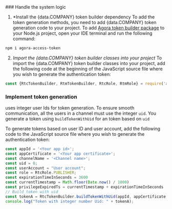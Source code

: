 
<PlatformWrapper platform="web">
### Handle the system logic

1. *Install the {data.COMPANY} token builder dependency
  To add the token generation methods, you need to add {data.COMPANY} token generation code to your project. To add [Agora token builder package](https://github.com/AgoraIO/Tools/tree/master/DynamicKey/AgoraDynamicKey/nodejs) to your Node.js project, open your IDE terminal and run the following command: 
  
  ```bash
  npm i agora-access-token
  ```

2. *Import the {data.COMPANY} token builder classes into your project*
  To import the {data.COMPANY} token builder classes into your project, add the following code at the beginning of the JavaScript source file where you wish to generate the authentication token:

  ```js
  const {RtcTokenBuilder, RtmTokenBuilder, RtcRole, RtmRole} = require('agora-access-token')
  ```

### Implement token generation

<Vg k="AGORA_BACKEND" /> uses integer user Ids for token generation. To ensure smooth communication, all the users in a channel must use the integer `uid`. You generate a token using `buildTokenWithUid` for an <Vg k="VSDK" /> token based on `uid`


To generate tokens based on user ID and user account, add the following code to the JavaScript source file where you wish to generate the authentication token:

```js
const appId = '<Your app id>';
const appCertificate = '<Your app certificate>';
const channelName = '<Channel name>';
const uid = 0;
const userAccount = "User account";
const role = RtcRole.PUBLISHER;
const expirationTimeInSeconds = 3600
const currentTimestamp = Math.floor(Date.now() / 1000)
const privilegeExpiredTs = currentTimestamp + expirationTimeInSeconds
// Build token with uid
const tokenA = RtcTokenBuilder.buildTokenWithUid(appId, appCertificate, channelName, uid, role, privilegeExpiredTs);
console.log("Token with integer number Uid: " + tokenA);

```

</PlatformWrapper>
